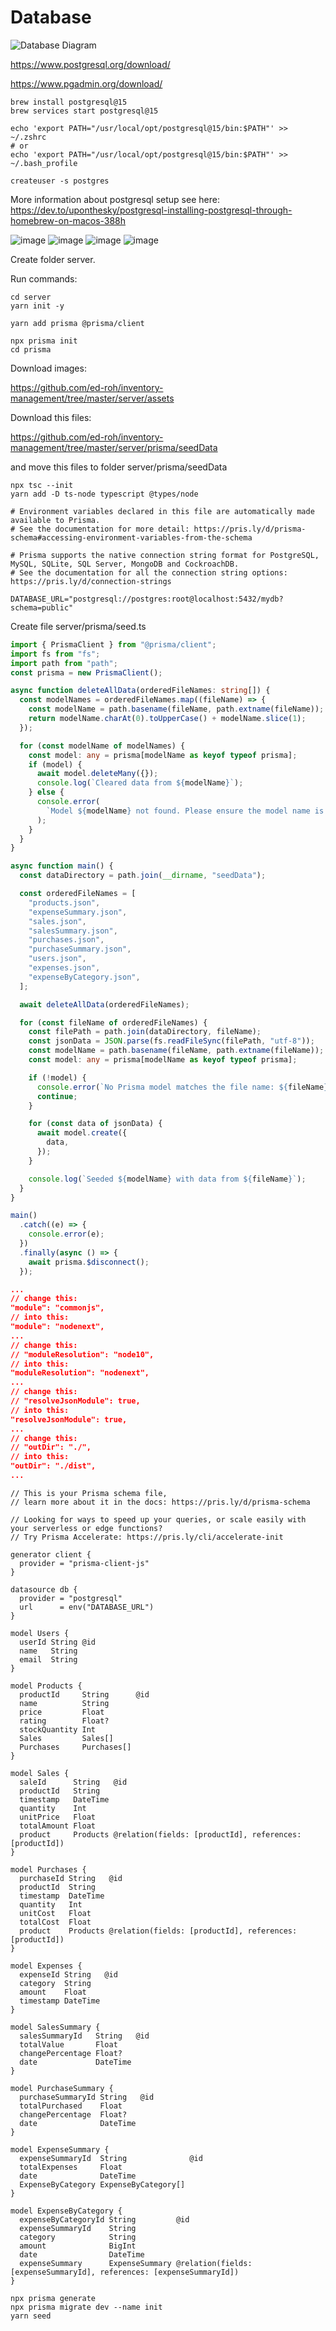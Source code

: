 # Database

![Database Diagram](./database-diagram.png)


https://www.postgresql.org/download/

https://www.pgadmin.org/download/

```shell
brew install postgresql@15
brew services start postgresql@15

echo 'export PATH="/usr/local/opt/postgresql@15/bin:$PATH"' >> ~/.zshrc
# or
echo 'export PATH="/usr/local/opt/postgresql@15/bin:$PATH"' >> ~/.bash_profile

createuser -s postgres
```

More information about postgresql setup see here: https://dev.to/uponthesky/postgresql-installing-postgresql-through-homebrew-on-macos-388h

![image](./register_server.png)
![image](./enter-name.png)
![image](./connection_save.png)
![image](./create-database.png)

Create folder server.

Run commands:
```shell
cd server
yarn init -y

yarn add prisma @prisma/client

npx prisma init
cd prisma
```

Download images:

https://github.com/ed-roh/inventory-management/tree/master/server/assets

Download this files:

https://github.com/ed-roh/inventory-management/tree/master/server/prisma/seedData

and move this files to folder server/prisma/seedData

```shell
npx tsc --init
yarn add -D ts-node typescript @types/node
```

```env filename="/server/.env" copy
# Environment variables declared in this file are automatically made available to Prisma.
# See the documentation for more detail: https://pris.ly/d/prisma-schema#accessing-environment-variables-from-the-schema

# Prisma supports the native connection string format for PostgreSQL, MySQL, SQLite, SQL Server, MongoDB and CockroachDB.
# See the documentation for all the connection string options: https://pris.ly/d/connection-strings

DATABASE_URL="postgresql://postgres:root@localhost:5432/mydb?schema=public"
```

Create file server/prisma/seed.ts

```ts filename="server/prisma/seed.ts" copy
import { PrismaClient } from "@prisma/client";
import fs from "fs";
import path from "path";
const prisma = new PrismaClient();

async function deleteAllData(orderedFileNames: string[]) {
  const modelNames = orderedFileNames.map((fileName) => {
    const modelName = path.basename(fileName, path.extname(fileName));
    return modelName.charAt(0).toUpperCase() + modelName.slice(1);
  });

  for (const modelName of modelNames) {
    const model: any = prisma[modelName as keyof typeof prisma];
    if (model) {
      await model.deleteMany({});
      console.log(`Cleared data from ${modelName}`);
    } else {
      console.error(
        `Model ${modelName} not found. Please ensure the model name is correctly specified.`
      );
    }
  }
}

async function main() {
  const dataDirectory = path.join(__dirname, "seedData");

  const orderedFileNames = [
    "products.json",
    "expenseSummary.json",
    "sales.json",
    "salesSummary.json",
    "purchases.json",
    "purchaseSummary.json",
    "users.json",
    "expenses.json",
    "expenseByCategory.json",
  ];

  await deleteAllData(orderedFileNames);

  for (const fileName of orderedFileNames) {
    const filePath = path.join(dataDirectory, fileName);
    const jsonData = JSON.parse(fs.readFileSync(filePath, "utf-8"));
    const modelName = path.basename(fileName, path.extname(fileName));
    const model: any = prisma[modelName as keyof typeof prisma];

    if (!model) {
      console.error(`No Prisma model matches the file name: ${fileName}`);
      continue;
    }

    for (const data of jsonData) {
      await model.create({
        data,
      });
    }

    console.log(`Seeded ${modelName} with data from ${fileName}`);
  }
}

main()
  .catch((e) => {
    console.error(e);
  })
  .finally(async () => {
    await prisma.$disconnect();
  });
```

```json filename="/server/tsconfig.json" copy
...
// change this:
"module": "commonjs",
// into this:
"module": "nodenext", 
...
// change this:
// "moduleResolution": "node10",   
// into this:
"moduleResolution": "nodenext",   
...
// change this:
// "resolveJsonModule": true,
// into this:
"resolveJsonModule": true,
...
// change this:
// "outDir": "./",
// into this:
"outDir": "./dist",
...
```

```prisma filename="/server/prisma/schema.prisma" copy
// This is your Prisma schema file,
// learn more about it in the docs: https://pris.ly/d/prisma-schema

// Looking for ways to speed up your queries, or scale easily with your serverless or edge functions?
// Try Prisma Accelerate: https://pris.ly/cli/accelerate-init

generator client {
  provider = "prisma-client-js"
}

datasource db {
  provider = "postgresql"
  url      = env("DATABASE_URL")
}

model Users {
  userId String @id
  name   String
  email  String
}

model Products {
  productId     String      @id
  name          String
  price         Float
  rating        Float?
  stockQuantity Int
  Sales         Sales[]
  Purchases     Purchases[]
}

model Sales {
  saleId      String   @id
  productId   String
  timestamp   DateTime
  quantity    Int
  unitPrice   Float
  totalAmount Float
  product     Products @relation(fields: [productId], references: [productId])
}

model Purchases {
  purchaseId String   @id
  productId  String
  timestamp  DateTime
  quantity   Int
  unitCost   Float
  totalCost  Float
  product    Products @relation(fields: [productId], references: [productId])
}

model Expenses {
  expenseId String   @id
  category  String
  amount    Float
  timestamp DateTime
}

model SalesSummary {
  salesSummaryId   String   @id
  totalValue       Float
  changePercentage Float?
  date             DateTime
}

model PurchaseSummary {
  purchaseSummaryId String   @id
  totalPurchased    Float
  changePercentage  Float?
  date              DateTime
}

model ExpenseSummary {
  expenseSummaryId  String              @id
  totalExpenses     Float
  date              DateTime
  ExpenseByCategory ExpenseByCategory[]
}

model ExpenseByCategory {
  expenseByCategoryId String         @id
  expenseSummaryId    String
  category            String
  amount              BigInt
  date                DateTime
  expenseSummary      ExpenseSummary @relation(fields: [expenseSummaryId], references: [expenseSummaryId])
}
```

```shell copy
npx prisma generate
npx prisma migrate dev --name init
yarn seed
```